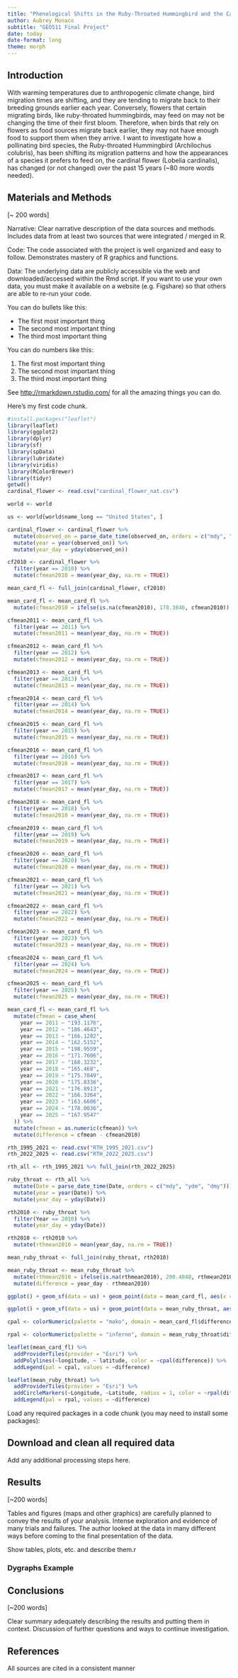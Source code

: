 ```yaml
---
title: "Phenological Shifts in the Ruby-Throated Hummingbird and the Cardinal Flower"
author: Aubrey Monaco
subtitle: "GEO511 Final Project"
date: today
date-format: long
theme: morph
---
```


## Introduction

With warming temperatures due to anthropogenic climate change, bird migration times are shifting, and they are tending to migrate back to their breeding grounds earlier each year. Conversely, flowers that certain migrating birds, like ruby-throated hummingbirds, may feed on may not be changing the time of their first bloom. Therefore, when birds that rely on flowers as food sources migrate back earlier, they may not have enough food to support them when they arrive. I want to investigate how a pollinating bird species, the Ruby-throated Hummingbird (Archilochus colubris), has been shifting its migration patterns and how the appearances of a species it prefers to feed on, the cardinal flower (Lobelia cardinalis), has changed (or not changed) over the past 15 years (\~80 more words needed).

## Materials and Methods

\[\~ 200 words\]

Narrative: Clear narrative description of the data sources and methods. Includes data from at least two sources that were integrated / merged in R.

Code: The code associated with the project is well organized and easy to follow. Demonstrates mastery of R graphics and functions.

Data: The underlying data are publicly accessible via the web and downloaded/accessed within the Rmd script. If you want to use your own data, you must make it available on a website (e.g. Figshare) so that others are able to re-run your code.

You can do bullets like this:

-   The first most important thing
-   The second most important thing
-   The third most important thing

You can do numbers like this:

1.  The first most important thing
2.  The second most important thing
3.  The third most important thing

See <http://rmarkdown.rstudio.com/> for all the amazing things you can do.

Here's my first code chunk.

```r
#install.packages("leaflet")
library(leaflet)
library(ggplot2)
library(dplyr)
library(sf)
library(spData)
library(lubridate)
library(viridis)
library(RColorBrewer)
library(tidyr)
getwd()
cardinal_flower <- read.csv("cardinal_flower_nat.csv")

world <- world

us <- world[world$name_long == "United States", ]

cardinal_flower <- cardinal_flower %>%
  mutate(observed_on = parse_date_time(observed_on, orders = c("mdy", "ydm", "dmy"))) %>%
  mutate(year = year(observed_on)) %>%
  mutate(year_day = yday(observed_on))

cf2010 <- cardinal_flower %>%
  filter(year == 2010) %>%
  mutate(cfmean2010 = mean(year_day, na.rm = TRUE)) 

mean_card_fl <- full_join(cardinal_flower, cf2010)

mean_card_fl <- mean_card_fl %>%
  mutate(cfmean2010 = ifelse(is.na(cfmean2010), 178.3846, cfmean2010))

cfmean2011 <- mean_card_fl %>%
  filter(year == 2011) %>%
  mutate(cfmean2011 = mean(year_day, na.rm = TRUE))

cfmean2012 <- mean_card_fl %>%
  filter(year == 2012) %>%
  mutate(cfmean2012 = mean(year_day, na.rm = TRUE))

cfmean2013 <- mean_card_fl %>%
  filter(year == 2013) %>%
  mutate(cfmean2013 = mean(year_day, na.rm = TRUE))

cfmean2014 <- mean_card_fl %>%
  filter(year == 2014) %>%
  mutate(cfmean2014 = mean(year_day, na.rm = TRUE))

cfmean2015 <- mean_card_fl %>%
  filter(year == 2015) %>%
  mutate(cfmean2015 = mean(year_day, na.rm = TRUE))

cfmean2016 <- mean_card_fl %>%
  filter(year == 2016) %>%
  mutate(cfmean2016 = mean(year_day, na.rm = TRUE))

cfmean2017 <- mean_card_fl %>%
  filter(year == 2017) %>%
  mutate(cfmean2017 = mean(year_day, na.rm = TRUE))

cfmean2018 <- mean_card_fl %>%
  filter(year == 2018) %>%
  mutate(cfmean2018 = mean(year_day, na.rm = TRUE))

cfmean2019 <- mean_card_fl %>%
  filter(year == 2019) %>%
  mutate(cfmean2019 = mean(year_day, na.rm = TRUE))

cfmean2020 <- mean_card_fl %>%
  filter(year == 2020) %>%
  mutate(cfmean2020 = mean(year_day, na.rm = TRUE))

cfmean2021 <- mean_card_fl %>%
  filter(year == 2021) %>%
  mutate(cfmean2021 = mean(year_day, na.rm = TRUE))

cfmean2022 <- mean_card_fl %>%
  filter(year == 2022) %>%
  mutate(cfmean2022 = mean(year_day, na.rm = TRUE))

cfmean2023 <- mean_card_fl %>%
  filter(year == 2023) %>%
  mutate(cfmean2023 = mean(year_day, na.rm = TRUE))

cfmean2024 <- mean_card_fl %>%
  filter(year == 2024) %>%
  mutate(cfmean2024 = mean(year_day, na.rm = TRUE))

cfmean2025 <- mean_card_fl %>%
  filter(year == 2025) %>%
  mutate(cfmean2025 = mean(year_day, na.rm = TRUE))

mean_card_fl <- mean_card_fl %>%
  mutate(cfmean = case_when(
    year == 2011 ~ "193.1176",
    year == 2012 ~ "186.4643",
    year == 2013 ~ "166.1282",
    year == 2014 ~ "162.5152",
    year == 2015 ~ "198.9559",
    year == 2016 ~ "171.7606",
    year == 2017 ~ "168.3232",
    year == 2018 ~ "165.468",
    year == 2019 ~ "175.7049",
    year == 2020 ~ "175.8336",
    year == 2021 ~ "176.8913",
    year == 2022 ~ "166.3364",
    year == 2023 ~ "163.6606",
    year == 2024 ~ "178.0036",
    year == 2025 ~ "167.9547"
  )) %>%
  mutate(cfmean = as.numeric(cfmean)) %>%
  mutate(difference = cfmean - cfmean2010)

rth_1995_2021 <- read.csv("RTH_1995_2021.csv")
rth_2022_2025 <- read.csv("RTH_2022_2025.csv")

rth_all <- rth_1995_2021 %>% full_join(rth_2022_2025)

ruby_throat <- rth_all %>%
  mutate(Date = parse_date_time(Date, orders = c("mdy", "ydm", "dmy"))) %>%
  mutate(year = year(Date)) %>%
  mutate(year_day = yday(Date))

rth2010 <- ruby_throat %>%
  filter(Year == 2010) %>%
  mutate(year_day = yday(Date))

rth2010 <- rth2010 %>%
  mutate(rthmean2010 = mean(year_day, na.rm = TRUE)) 

mean_ruby_throat <- full_join(ruby_throat, rth2010) 

mean_ruby_throat <- mean_ruby_throat %>%
  mutate(rthmean2010 = ifelse(is.na(rthmean2010), 200.4848, rthmean2010)) %>%
  mutate(difference = year_day - rthmean2010)

ggplot() + geom_sf(data = us) + geom_point(data = mean_card_fl, aes(x = longitude, y = latitude, color = difference))

ggplot() + geom_sf(data = us) + geom_point(data = mean_ruby_throat, aes(x = Longitude, y = Latitude, color = difference)) 

cpal <- colorNumeric(palette = "mako", domain = mean_card_fl$difference, na.color = NA, reverse = TRUE)

rpal <- colorNumeric(palette = "inferno", domain = mean_ruby_throat$difference, na.color = NA)

leaflet(mean_card_fl) %>%
  addProviderTiles(provider = "Esri") %>%
  addPolylines(~longitude, ~ latitude, color = ~cpal(difference)) %>%
  addLegend(pal = cpal, values = ~difference)

leaflet(mean_ruby_throat) %>%
  addProviderTiles(provider = "Esri") %>%
  addCircleMarkers(~Longitude, ~Latitude, radius = 1, color = ~rpal(difference)) %>%
  addLegend(pal = rpal, values = ~difference)
```

Load any required packages in a code chunk (you may need to install some packages):

## Download and clean all required data

Add any additional processing steps here.

## Results

\[\~200 words\]

Tables and figures (maps and other graphics) are carefully planned to convey the results of your analysis. Intense exploration and evidence of many trials and failures. The author looked at the data in many different ways before coming to the final presentation of the data.

Show tables, plots, etc. and describe them.r

### Dygraphs Example

## Conclusions

\[\~200 words\]

Clear summary adequately describing the results and putting them in context. Discussion of further questions and ways to continue investigation.

## References

All sources are cited in a consistent manner
